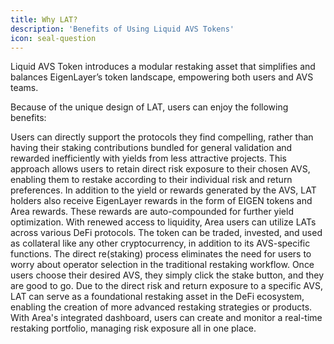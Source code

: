 ```yaml
---
title: Why LAT?
description: 'Benefits of Using Liquid AVS Tokens'
icon: seal-question
---
```


Liquid AVS Token introduces a modular restaking asset that simplifies and balances EigenLayer’s token landscape, empowering both users and AVS teams.

Because of the unique design of LAT, users can enjoy the following benefits:

<Card title='Direct AVS Support' icon='down-to-bracket'>
    Users can directly support the protocols they find compelling, rather than
    having their staking contributions bundled for general validation and
    rewarded inefficiently with yields from less attractive projects. This
    approach allows users to retain direct risk exposure to their chosen AVS,
    enabling them to restake according to their individual risk and return
    preferences.
</Card>

<Card title='Improved Yield' icon='rocket-launch'>
    In addition to the yield or rewards generated by the AVS, LAT holders also
    receive EigenLayer rewards in the form of EIGEN tokens and Area
    rewards. These rewards are auto-compounded for further yield optimization.
</Card>

<Card title='Improved Capital Efficiency' icon='gauge-max'>
    With renewed access to liquidity, Area users can utilize LATs
    across various DeFi protocols. The token can be traded, invested, and used
    as collateral like any other cryptocurrency, in addition to its AVS-specific
    functions.
</Card>

<Card title='Streamlined User Experience' icon='bars-staggered'>
    The direct re(staking) process eliminates the need for users to worry about
    operator selection in the traditional restaking workflow. Once users choose
    their desired AVS, they simply click the stake button, and they are good to
    go.
</Card>

<Card title='Composable Assets' icon='grid-round-5'>
    Due to the direct risk and return exposure to a specific AVS, LAT can serve
    as a foundational restaking asset in the DeFi ecosystem, enabling the
    creation of more advanced restaking strategies or products. With
    Area's integrated dashboard, users can create and monitor a
    real-time restaking portfolio, managing risk exposure all in one place.
</Card>
